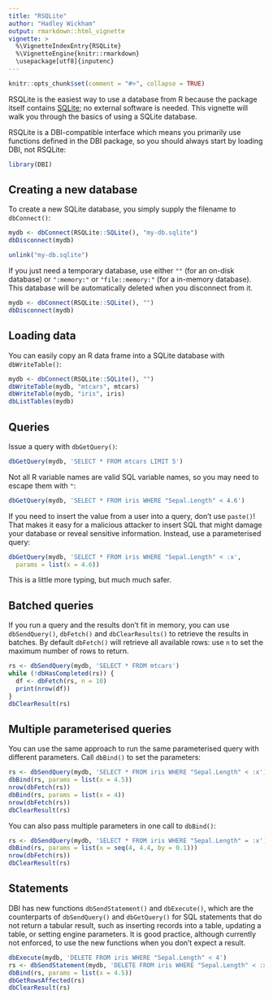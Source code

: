 ```yaml
---
title: "RSQLite"
author: "Hadley Wickham"
output: rmarkdown::html_vignette
vignette: >
  %\VignetteIndexEntry{RSQLite}
  %\VignetteEngine{knitr::rmarkdown}
  \usepackage[utf8]{inputenc}
---
```


```r
knitr::opts_chunk$set(comment = "#>", collapse = TRUE)
```

RSQLite is the easiest way to use a database from R because the package itself contains [SQLite](https://www.sqlite.org/index.html); no external software is needed. This vignette will walk you through the basics of using a SQLite database.

RSQLite is a DBI-compatible interface which means you primarily use functions defined in the DBI package, so you should always start by loading DBI, not RSQLite:

```r
library(DBI)
```

## Creating a new database

To create a new SQLite database, you simply supply the filename to `dbConnect()`:

```r
mydb <- dbConnect(RSQLite::SQLite(), "my-db.sqlite")
dbDisconnect(mydb)
```

```r
unlink("my-db.sqlite")
```

If you just need a temporary database, use either `""` (for an on-disk database) or `":memory:"` or `"file::memory:"` (for a in-memory database). This database will be automatically deleted when you disconnect from it.

```r
mydb <- dbConnect(RSQLite::SQLite(), "")
dbDisconnect(mydb)
```

## Loading data

You can easily copy an R data frame into a SQLite database with `dbWriteTable()`:

```r
mydb <- dbConnect(RSQLite::SQLite(), "")
dbWriteTable(mydb, "mtcars", mtcars)
dbWriteTable(mydb, "iris", iris)
dbListTables(mydb)
```

## Queries

Issue a query with `dbGetQuery()`:

```r
dbGetQuery(mydb, 'SELECT * FROM mtcars LIMIT 5')
```

Not all R variable names are valid SQL variable names, so you may need to escape them with `"`:

```r
dbGetQuery(mydb, 'SELECT * FROM iris WHERE "Sepal.Length" < 4.6')
```

If you need to insert the value from a user into a query, don't use `paste()`! That makes it easy for a malicious attacker to insert SQL that might damage your database or reveal sensitive information. Instead, use a parameterised query:

```r
dbGetQuery(mydb, 'SELECT * FROM iris WHERE "Sepal.Length" < :x',
  params = list(x = 4.6))
```

This is a little more typing, but much much safer.

## Batched queries

If you run a query and the results don't fit in memory, you can use `dbSendQuery()`, `dbFetch()` and `dbClearResults()` to retrieve the results in batches. By default `dbFetch()` will retrieve all available rows: use `n` to set the maximum number of rows to return.

```r
rs <- dbSendQuery(mydb, 'SELECT * FROM mtcars')
while (!dbHasCompleted(rs)) {
  df <- dbFetch(rs, n = 10)
  print(nrow(df))
}
dbClearResult(rs)
```

## Multiple parameterised queries

You can use the same approach to run the same parameterised query with different parameters. Call `dbBind()` to set the parameters:

```r
rs <- dbSendQuery(mydb, 'SELECT * FROM iris WHERE "Sepal.Length" < :x')
dbBind(rs, params = list(x = 4.5))
nrow(dbFetch(rs))
dbBind(rs, params = list(x = 4))
nrow(dbFetch(rs))
dbClearResult(rs)
```

You can also pass multiple parameters in one call to `dbBind()`:

```r
rs <- dbSendQuery(mydb, 'SELECT * FROM iris WHERE "Sepal.Length" = :x')
dbBind(rs, params = list(x = seq(4, 4.4, by = 0.1)))
nrow(dbFetch(rs))
dbClearResult(rs)
```


## Statements

DBI has new functions `dbSendStatement()` and `dbExecute()`,
which are the counterparts of `dbSendQuery()` and `dbGetQuery()`
for SQL statements that do not return a tabular result,
such as inserting records into a table, updating a table,
or setting engine parameters.
It is good practice, although currently not enforced, to use the new functions
when you don't expect a result.

```r
dbExecute(mydb, 'DELETE FROM iris WHERE "Sepal.Length" < 4')
rs <- dbSendStatement(mydb, 'DELETE FROM iris WHERE "Sepal.Length" < :x')
dbBind(rs, params = list(x = 4.5))
dbGetRowsAffected(rs)
dbClearResult(rs)
```
